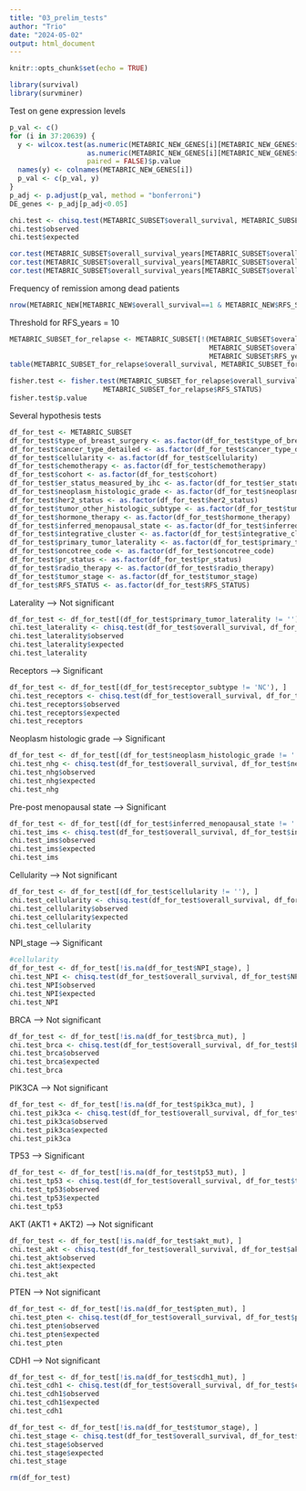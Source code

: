 ```yaml
---
title: "03_prelim_tests"
author: "Trio"
date: "2024-05-02"
output: html_document
---
```


```r
knitr::opts_chunk$set(echo = TRUE)
```

```r
library(survival)
library(survminer)
```

Test on gene expression levels

```r
p_val <- c()
for (i in 37:20639) {
  y <- wilcox.test(as.numeric(METABRIC_NEW_GENES[i][METABRIC_NEW_GENES$pam50_._claudin.low_subtype=='LumA',]), 
                   as.numeric(METABRIC_NEW_GENES[i][METABRIC_NEW_GENES$pam50_._claudin.low_subtype=='LumB',]), 
                   paired = FALSE)$p.value
  names(y) <- colnames(METABRIC_NEW_GENES[i])
  p_val <- c(p_val, y)
}
p_adj <- p.adjust(p_val, method = "bonferroni")
DE_genes <- p_adj[p_adj<0.05]
```


```r
chi.test <- chisq.test(METABRIC_SUBSET$overall_survival, METABRIC_SUBSET$RFS_STATUS)
chi.test$observed
chi.test$expected

cor.test(METABRIC_SUBSET$overall_survival_years[METABRIC_SUBSET$overall_survival==1 & METABRIC_SUBSET$RFS_STATUS==1 ], METABRIC_SUBSET$RFS_years[METABRIC_SUBSET$overall_survival==1 & METABRIC_SUBSET$RFS_STATUS==1], method = "pearson")
cor.test(METABRIC_SUBSET$overall_survival_years[METABRIC_SUBSET$overall_survival==1 & METABRIC_SUBSET$RFS_STATUS==1 ], METABRIC_SUBSET$RFS_years[METABRIC_SUBSET$overall_survival==1 & METABRIC_SUBSET$RFS_STATUS==1], method = "spearman")
cor.test(METABRIC_SUBSET$overall_survival_years[METABRIC_SUBSET$overall_survival==1 & METABRIC_SUBSET$RFS_STATUS==1 ], METABRIC_SUBSET$RFS_years[METABRIC_SUBSET$overall_survival==1 & METABRIC_SUBSET$RFS_STATUS==1], method = "kendall")

```

Frequency of remission among dead patients

```r
nrow(METABRIC_NEW[METABRIC_NEW$overall_survival==1 & METABRIC_NEW$RFS_STATUS==1,]) / nrow(METABRIC_NEW[METABRIC_NEW$overall_survival==1,])
```

Threshold for RFS_years = 10

```r
METABRIC_SUBSET_for_relapse <- METABRIC_SUBSET[!(METABRIC_SUBSET$overall_survival_years <= 10 & 
                                                 METABRIC_SUBSET$overall_survival==0) & 
                                                 METABRIC_SUBSET$RFS_years<=20,]
table(METABRIC_SUBSET_for_relapse$overall_survival, METABRIC_SUBSET_for_relapse$RFS_STATUS)

fisher.test <- fisher.test(METABRIC_SUBSET_for_relapse$overall_survival, 
                       METABRIC_SUBSET_for_relapse$RFS_STATUS)
fisher.test$p.value
```
Several hypothesis tests

```r
df_for_test <- METABRIC_SUBSET
df_for_test$type_of_breast_surgery <- as.factor(df_for_test$type_of_breast_surgery)
df_for_test$cancer_type_detailed <- as.factor(df_for_test$cancer_type_detailed)
df_for_test$cellularity <- as.factor(df_for_test$cellularity)
df_for_test$chemotherapy <- as.factor(df_for_test$chemotherapy)
df_for_test$cohort <- as.factor(df_for_test$cohort)
df_for_test$er_status_measured_by_ihc <- as.factor(df_for_test$er_status_measured_by_ihc)
df_for_test$neoplasm_histologic_grade <- as.factor(df_for_test$neoplasm_histologic_grade)
df_for_test$her2_status <- as.factor(df_for_test$her2_status)
df_for_test$tumor_other_histologic_subtype <- as.factor(df_for_test$tumor_other_histologic_subtype)
df_for_test$hormone_therapy <- as.factor(df_for_test$hormone_therapy)
df_for_test$inferred_menopausal_state <- as.factor(df_for_test$inferred_menopausal_state)
df_for_test$integrative_cluster <- as.factor(df_for_test$integrative_cluster)
df_for_test$primary_tumor_laterality <- as.factor(df_for_test$primary_tumor_laterality)
df_for_test$oncotree_code <- as.factor(df_for_test$oncotree_code)
df_for_test$pr_status <- as.factor(df_for_test$pr_status)
df_for_test$radio_therapy <- as.factor(df_for_test$radio_therapy)
df_for_test$tumor_stage <- as.factor(df_for_test$tumor_stage)
df_for_test$RFS_STATUS <- as.factor(df_for_test$RFS_STATUS)
```

Laterality --> Not significant

```r
df_for_test <- df_for_test[(df_for_test$primary_tumor_laterality != ''), ]
chi.test_laterality <- chisq.test(df_for_test$overall_survival, df_for_test$primary_tumor_laterality)
chi.test_laterality$observed
chi.test_laterality$expected
chi.test_laterality
```

Receptors --> Significant

```r
df_for_test <- df_for_test[(df_for_test$receptor_subtype != 'NC'), ]
chi.test_receptors <- chisq.test(df_for_test$overall_survival, df_for_test$receptor_subtype)
chi.test_receptors$observed
chi.test_receptors$expected
chi.test_receptors
```

Neoplasm histologic grade --> Significant

```r
df_for_test <- df_for_test[(df_for_test$neoplasm_histologic_grade != ''), ]
chi.test_nhg <- chisq.test(df_for_test$overall_survival, df_for_test$neoplasm_histologic_grade)
chi.test_nhg$observed
chi.test_nhg$expected
chi.test_nhg
```

Pre-post menopausal state --> Significant

```r
df_for_test <- df_for_test[(df_for_test$inferred_menopausal_state != ''), ]
chi.test_ims <- chisq.test(df_for_test$overall_survival, df_for_test$inferred_menopausal_state)
chi.test_ims$observed
chi.test_ims$expected
chi.test_ims
```
Cellularity --> Not significant

```r
df_for_test <- df_for_test[(df_for_test$cellularity != ''), ]
chi.test_cellularity <- chisq.test(df_for_test$overall_survival, df_for_test$cellularity)
chi.test_cellularity$observed
chi.test_cellularity$expected
chi.test_cellularity
```

NPI_stage --> Significant

```r
#cellularity
df_for_test <- df_for_test[!is.na(df_for_test$NPI_stage), ]
chi.test_NPI <- chisq.test(df_for_test$overall_survival, df_for_test$NPI_stage)
chi.test_NPI$observed
chi.test_NPI$expected
chi.test_NPI
```
BRCA --> Not significant

```r
df_for_test <- df_for_test[!is.na(df_for_test$brca_mut), ]
chi.test_brca <- chisq.test(df_for_test$overall_survival, df_for_test$brca_mut)
chi.test_brca$observed
chi.test_brca$expected
chi.test_brca
```

PIK3CA --> Not significant

```r
df_for_test <- df_for_test[!is.na(df_for_test$pik3ca_mut), ]
chi.test_pik3ca <- chisq.test(df_for_test$overall_survival, df_for_test$pik3ca_mut)
chi.test_pik3ca$observed
chi.test_pik3ca$expected
chi.test_pik3ca
```
TP53 --> Significant

```r
df_for_test <- df_for_test[!is.na(df_for_test$tp53_mut), ]
chi.test_tp53 <- chisq.test(df_for_test$overall_survival, df_for_test$tp53_mut)
chi.test_tp53$observed
chi.test_tp53$expected
chi.test_tp53
```

AKT (AKT1 + AKT2) --> Not significant

```r
df_for_test <- df_for_test[!is.na(df_for_test$akt_mut), ]
chi.test_akt <- chisq.test(df_for_test$overall_survival, df_for_test$akt_mut)
chi.test_akt$observed
chi.test_akt$expected
chi.test_akt
```
PTEN --> Not significant

```r
df_for_test <- df_for_test[!is.na(df_for_test$pten_mut), ]
chi.test_pten <- chisq.test(df_for_test$overall_survival, df_for_test$pten_mut)
chi.test_pten$observed
chi.test_pten$expected
chi.test_pten
```

CDH1 --> Not significant


```r
df_for_test <- df_for_test[!is.na(df_for_test$cdh1_mut), ]
chi.test_cdh1 <- chisq.test(df_for_test$overall_survival, df_for_test$cdh1_mut)
chi.test_cdh1$observed
chi.test_cdh1$expected
chi.test_cdh1
```
```r
df_for_test <- df_for_test[!is.na(df_for_test$tumor_stage), ]
chi.test_stage <- chisq.test(df_for_test$overall_survival, df_for_test$tumor_stage)
chi.test_stage$observed
chi.test_stage$expected
chi.test_stage
```

```r
rm(df_for_test)
```








